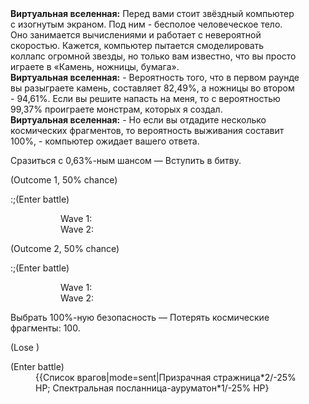 {{Диалог Начало}}
:'''Виртуальная вселенная:''' Перед вами стоит звёздный компьютер с изогнутым экраном. Под ним - бесполое человеческое тело. Оно занимается вычислениями и работает с невероятной скоростью. Кажется, компьютер пытается смоделировать коллапс огромной звезды, но только вам известно, что вы просто играете в «Камень, ножницы, бумага».
:'''Виртуальная вселенная:''' - Вероятность того, что в первом раунде вы разыграете камень, составляет 82,49%, а ножницы во втором - 94,61%. Если вы решите напасть на меня, то с вероятностью 99,37% проиграете монстрам, которых я создал.
:'''Виртуальная вселенная:''' - Но если вы отдадите несколько космических фрагментов, то вероятность выживания составит 100%, - компьютер ожидает вашего ответа.
:{{Диалог|Звезда}} Сразиться с 0,63%-ным шансом &mdash; Вступить в битву.
:;(Outcome 1, 50% chance)
::;(Enter battle)
:::Wave 1: {{Список врагов|mode=sent|Стрелок Среброгривых Стражей*2/-25% НР; Солдат Среброгривых Стражей*2/-25% НР}}
:::Wave 2: {{Список врагов|mode=sent|Поражённый Марой солдат*2/-25% НР; Ученик Санктус Медикус: Внутренний алхимик*1/-25% НР}}
:;(Outcome 2, 50% chance)
::;(Enter battle)
:::Wave 1: {{Список врагов|mode=sent|Зачарованное изобретение: покорный лев-дракон*2/-25% НР; Зачарованное изобретение: светящаяся рыба-дракон*1/-25% НР}}
:::Wave 2: {{Список врагов|mode=sent|Рейнджер пустоты: Захватчик*2/-25% НР; Рейнджер пустоты: Уничтожитель*1/-25% НР}}
:{{Диалог|Звезда}} Выбрать 100%-ную безопасность &mdash; Потерять космические фрагменты: 100.
:;(Lose {{Предмет|Космические фрагменты|20|x=100}})
:{{SU Special Dialogue|Эрудиция|Попросить Скрюллума помочь вам разобрать жёсткий диск|Вступить в бой и получить за победу попытки читерства: 1.}}
:;(Enter battle)
::{{Список врагов|mode=sent|Призрачная стражница*2/-25% НР; Спектральная посланница-ауруматон*1/-25% НР}
{{Диалог Конец}}